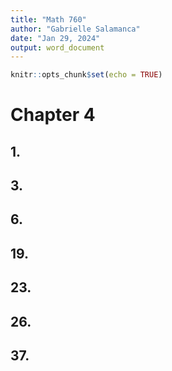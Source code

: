 ```yaml
---
title: "Math 760"
author: "Gabrielle Salamanca"
date: "Jan 29, 2024"
output: word_document
---
```


```r
knitr::opts_chunk$set(echo = TRUE)
```

# Chapter 4

## 1.
## 3.
## 6.
## 19.
## 23.
## 26.
## 37.